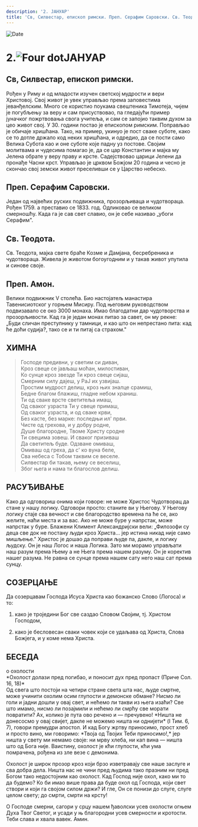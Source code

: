 ```yaml
---
description: '2. ЈАНУАР'
title: 'Св, Силвестар, епископ римски. Преп. Серафим Саровски. Св. Теодота. Преп. Амон.'
---
```


<RunningHead />

<Image src="/title-imprint.png" height={68} width={50} alt="Date" className="title-imprint"/>

# <div id="date">2.<Image className="four-dot" src="/four-dot.png" height={15} width={15} alt="Four dot" />ЈАНУАР</div>

## Св, Силвестар, епископ римски.

Рођен у Риму и од младости изучен светској мудрости и вери Христовој. Свој живот је увек управљао према заповестима јеванђелским. Много се користио поукама свештеника Тимотеја, чијем је погубљењу за веру и сам присуствовао, па гледајући пример јуначког пожртвовања свога учитеља, и сам се запојио таквим духом за цео живот свој. У 30. години постао је епископом римским. Поправљао је обичаје хришћана. Тако, на пример, укинуо је пост сваке суботе, како се то дотле држало код неких хришћана, и одредио, да се пости само Велика Субота као и оне суботе које падну уз постове. Својим молитвама и чудесима помагао је, да се цар Константин и мајка му Јелена обрате у веру праву и крсте. Садејствовао царици Јелени да пронађе Часни крст. Управљао је црквом Божјом 20 година и чесно је скончао свој земски живот преселивши се у Царство небеско.

## Преп. Серафим Саровски.

Један од највећих руских подвижника, прозорљиваца и чудотвораца. Рођен 1759. а преставио се 1833. год. Одликовао се великом смерношћу. Када га је сав свет славио, он је себе називао „убоги Серафим".

## Св. Теодота.

Св. Теодота, мајка свете браће Козме и Дамјана, бесребреника и чудотвораца. Живела је животом богоугодним и у такав живот упутила и синове своје.

## Преп. Амон.

Велики подвижник V столећа. Био настојатељ манастира Тавенисиотског у горњем Мисиру. Под његовим руководством подвизавало се око 3000 монаха. Имао благодатни дар чудотворства и прозорљивости. Кад га је један монах питао за савет, он му рекне: „Буди сличан преступнику у тамници, и као што он непрестано пита: кад ће доћи судија?, тако се и ти питај са страхом."

## ХИМНА

>Господе предивни, у светим си диван,  
Кроз свеце се јављаш моћан, милостиван,  
Ко сунце кроз звезде Ти кроз свеце сијаш,  
Смерним силу дајеш, у РаЈ их узвијаш.  
Простим мудрост делиш, кроз њих зналце срамиш,  
Бедне благом блажиш, гладне небом храниш.  
Ти од сваке врсте светитеља имаш,  
Од сваког узраста Ти у свеце примаш,  
Од сваког узраста, и од сваке крви,  
Без касте, без марке: последњи ил' први.  
Чисте од грехова, и у добру родне,  
Душе благородне, Твоме Христу сродне  
Ти свецима зовеш. И сваког призиваш  
Да светитељ буде. Одзване омиваш,  
Омиваш од греха, да с' ко вуна беле,  
Сва небеса с Тобом таквим се веселе.  
Силвестар би такав, њему се веселиш,  
Због њега и нама ти благослов делиш.  


## РАСУЂИВАЊЕ

Како да одговориш онима који говоре: не може Христос Чудотворац да стане у нашу логику. Одговори просто: станите ви у Његову. У Његову логику стаје сва вечност и све благородство времена па ће се, ако желите, наћи места и за вас. Ако не може буре у напрстак, може напрстак у буре. Блажени Климент Александријски вели: „Филозофи су деца све док не постану људи кроз Христа... јер истина никад није само мишљење." Христос је дошао да поправи људе па, дакле, и логику људску. Он је наш Логос и наша Логика. Зато ми морамо управљати наш разум према Њему а не Њега према нашем разуму. Он је коректив нашег разума. Не равна се сунце према нашем сату него наш сат према сунцу.


## СОЗЕРЦАЊЕ

Да созерцавам Господа Исуса Христа као божанско Слово (Логоса) и то:

1. како је троједини Бог све саздао Словом Својим, тј. Христом Господом,

2. како је бесловесан сваки човек који се удаљава од Христа, Слова Божјега, и у коме нема Христа.


## БЕСЕДА
<div style={{textAlign:'center', color:'crimson', fontWeight:'bold'}}>
о охолости
</div>
<div style={{textAlign:'right'}}>
*Охолост долази пред погибао, и поносит дух пред пропаст (Приче Сол. 16, 18)*
</div>
Од свега што постоји на четири стране света шта нас, људе смртне, може учинити охолим осим глупости и демонске обмане? Нисмо ли голи и јадни дошли у овај свет, и нећемо ли такви из њега изаћи? Све што имамо, нисмо ли позајмили и нећемо ли смрћу све морати повратити? Ах, колико је пута ово речено и — пречувено! *Ништа не донесосмо у овај свијет, дакле не можемо ништа ни однијети* (I Тим. 6, 7), говори премудри апостол. И кад Богу жртву приносимо, прост хлеб и просто вино, ми говоримо: *Твоја од Твојих Теби приносимо!,* јер ништа у свету ми немамо своје: ни мрву хлеба, ни кап вина — ништа што од Бога није. Ваистину, охолост је кћи глупости, кћи ума помрачена, рођена из зле везе с демонима.

Охолост је широк прозор кроз који брзо изветравају све наше заслуге и сва добра дела. Ништа нас не чини пред људима тако празним ни пред Богом тако недостојним као охолост. Кад Господ није охол, како ми то да будемо? Ко би имао више права да буде охол од Господа, који свет створи и који га својом силом држи? И гле, Он се понизи до слуге, слуге целом свету; до смрти, смрти на крсту!

О Господе смерни, сагори у срцу нашем ђаволски усев охолости огњем Духа Твог Светог, и усади у њ благородни усев смерности и кротости. Теби слава и хвала вавек. Амин.
